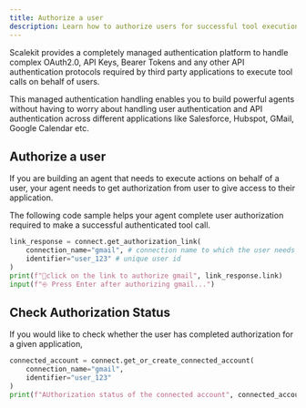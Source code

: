 ```yaml
---
title: Authorize a user
description: Learn how to authorize users for successful tool execution with Agent Actions.
---
```

Scalekit provides a completely managed authentication platform to handle complex OAuth2.0, API Keys, Bearer Tokens and any other API authentication protocols required by third party applications to execute tool calls on behalf of users.

This managed authentication handling enables you to build powerful agents without having to worry about handling user authentication and API authentication across different applications like Salesforce, Hubspot, GMail, Google Calendar etc.

## Authorize a user

If you are building an agent that needs to execute actions on behalf of a user, your agent needs to get authorization from user to give access to their application.

The following code sample helps your agent complete user authorization required to make a successful authenticated tool call.

```python
link_response = connect.get_authorization_link(
    connection_name="gmail", # connection name to which the user needs to grant access.
    identifier="user_123" # unique user id
)
print(f"🔗click on the link to authorize gmail", link_response.link)
input(f"⎆ Press Enter after authorizing gmail...")
```

## Check Authorization Status

If you would like to check whether the user has completed authorization for a given application,

```python
connected_account = connect.get_or_create_connected_account(
    connection_name="gmail",
    identifier="user_123"
)
print(f"AUthorization status of the connected account", connected_account.status)
```
